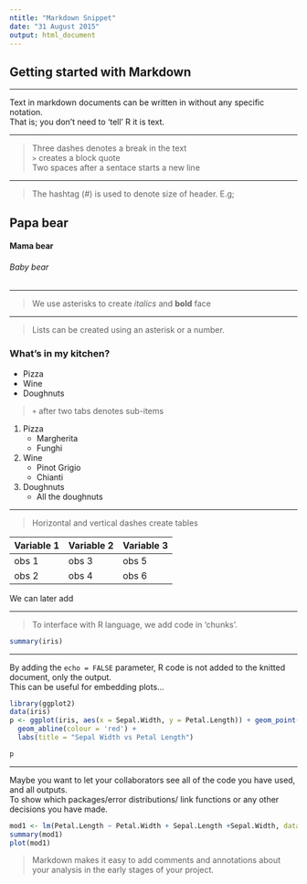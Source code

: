 ```yaml
---
ntitle: "Markdown Snippet"
date: "31 August 2015"
output: html_document
---
```


Getting started with Markdown
---
---

Text in markdown documents can be written in without any specific notation.   
That is; you don't need to 'tell' R it is text.

---

> Three dashes denotes a break in the text  
> `>` creates a block quote  
> Two spaces after a sentace starts a new line  

---

> The hashtag (#) is used to denote size of header. E.g;

## Papa bear
#### Mama bear
###### Baby bear

---

> We use asterisks to create *italics* and **bold** face

---

> Lists can be created using an asterisk or a number.

### What's in my kitchen?
* Pizza
* Wine
* Doughnuts

> `+` after two tabs denotes sub-items
 
1. Pizza
    + Margherita
    + Funghi
2. Wine
    + Pinot Grigio
    + Chianti
3. Doughnuts
    + All the doughnuts
 
---

> Horizontal and vertical dashes create tables

Variable 1 | Variable 2 | Variable 3
-----------|------------|------------
obs 1      | obs 3      | obs 5
obs 2      | obs 4      | obs 6

We can later add 

---

> To interface with R language, we add code in 'chunks'. 


```r
summary(iris)
```

---

By adding the `echo = FALSE` parameter, R code is not added to the knitted document, only the output.  
This can be useful for embedding plots...

```r
library(ggplot2)
data(iris)
p <- ggplot(iris, aes(x = Sepal.Width, y = Petal.Length)) + geom_point(aes(colour = Species)) +
  geom_abline(colour = 'red') +
  labs(title = "Sepal Width vs Petal Length")

p
```

---

Maybe you want to let your collaborators see all of the code you have used, and all outputs.  
To show which packages/error distributions/ link functions or any other decisions you have made.  

```r
mod1 <- lm(Petal.Length ~ Petal.Width + Sepal.Length +Sepal.Width, data=iris)
summary(mod1)
plot(mod1)
```

> Markdown makes it easy to add comments and annotations about your analysis in the early stages of your project. 
